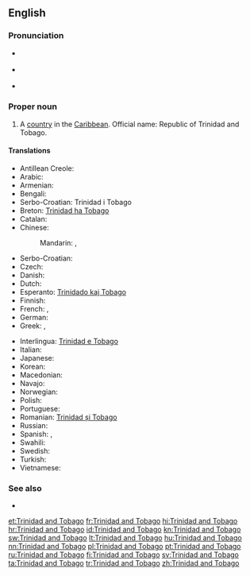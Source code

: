 ==English==
{{rfc-auto}}
{{wikipedia}}

===Pronunciation===
* {{a|UK}} {{IPA|/ˌtɹɪn.ɪ.dæd ænd təʊˈbeɪ.ɡəʊ/|/ˌtɹɪn.ə.dæd ænd təˈbeɪ.ɡəʊ/}}
* {{a|US}} {{IPA|/ˌtɹɪn.ɪ.dæd ænd toʊˈbeɪ.ɡoʊ/|/ˌtɹɪn.ə.dæd ænd təˈbeɪ.ɡoʊ/}}
* {{audio|en-us-Trinidad and Tobago.ogg|Audio (US)}}

===Proper noun===
{{en-proper noun|sg=[[Trinidad]] [[and]] [[Tobago]]}}

# A [[country]] in the [[Caribbean]]. Official name: Republic of Trinidad and Tobago.

====Translations====
{{trans-top|country}}
* Antillean Creole: {{tø|gcf|Trinidad ek Tobago}}
* Arabic: {{t-|ar|ترينيداد وتوباغو|tr=trinidaad wa-tubaaghu}}
* Armenian: {{t-|hy|Տրինիդադ և Տոբագո|tr=Trinidad ev Tobago}}
* Bengali: {{t-|bn|ত্রিনিদাদ ও টোবাগো}}
* Serbo-Croatian: Trinidad i Tobago {{m}}
* Breton: [[Trinidad ha Tobago]]
* Catalan: {{t+|ca|Trinitat i Tobago|f}}
* Chinese:
*: Mandarin: {{t-|cmn|特立尼達和多巴哥|sc=Hani}}, {{t-|cmn|特立尼达和多巴哥|tr=Tèlìnídá hé Duōbāgē|sc=Hani}}
* Serbo-Croatian: {{t|sh|Trinidad i Tobago}}
* Czech: {{t+|cs|Trinidad a Tobago}}
* Danish: {{t-|da|Trinidad og Tobago}}
* Dutch: {{t+|nl|Trinidad en Tobago}}
* Esperanto: [[Trinidado kaj Tobago]]
* Finnish: {{t+|fi|Trinidad ja Tobago}}
* French: {{t+|fr|Trinité-et-Tobago}}, {{t-|fr|Trinidad-et-Tobago}}
* German: {{t+|de|Trinidad und Tobago}}
* Greek: {{t-|el|Τρινιδάδ και Τομπάγκο|n|tr=Trinidád kai Tobágo}}, {{t+|el|Τρινιντάντ και Τομπάγκο|n|tr=Trinidád kai Tobágo}}
{{trans-mid}}
* Interlingua: [[Trinidad e Tobago]]
* Italian: {{t-|it|Trinidad e Tobago|m}}
* Japanese: {{t-|ja|トリニダード・トバゴ|tr=Torinidādo-Tobago}}
* Korean: {{t+|ko|트리니다드 토바고|tr=Teurinidadeu Tobago|sc=Hang}}
* Macedonian: {{t-|mk|Тринидад и Тобаго|m|tr=Trínidad i Tobágo}}
* Navajo: {{tø|nv|Trinidad dóó Tobago}}
* Norwegian: {{t-|no|Trinidad og Tobago}}
* Polish: {{t+|pl|Trynidad i Tobago}}
* Portuguese: {{t+|pt|Trindade e Tobago}}
* Romanian: [[Trinidad și Tobago]]
* Russian: {{t-|ru|Тринидад и Тобаго|f|n|tr=Trinidád i Tobágo}}
* Spanish: {{t+|es|Trinidad y Tobago}}, {{t+|es|Trinidad y Tabago}}
* Swahili: {{t-|sw|Trinidadi na Tobago}}
* Swedish: {{t+|sv|Trinidad och Tobago}}
* Turkish: {{t+|tr|Trinidad ve Tobago}}
* Vietnamese: {{t-|vi|Trinidad và Tobago|xs=Vietnamese}}
{{trans-bottom}}

===See also===
* {{list|en|countries of North America}}

[[et:Trinidad and Tobago]]
[[fr:Trinidad and Tobago]]
[[hi:Trinidad and Tobago]]
[[hr:Trinidad and Tobago]]
[[id:Trinidad and Tobago]]
[[kn:Trinidad and Tobago]]
[[sw:Trinidad and Tobago]]
[[lt:Trinidad and Tobago]]
[[hu:Trinidad and Tobago]]
[[nn:Trinidad and Tobago]]
[[pl:Trinidad and Tobago]]
[[pt:Trinidad and Tobago]]
[[ru:Trinidad and Tobago]]
[[fi:Trinidad and Tobago]]
[[sv:Trinidad and Tobago]]
[[ta:Trinidad and Tobago]]
[[tr:Trinidad and Tobago]]
[[zh:Trinidad and Tobago]]